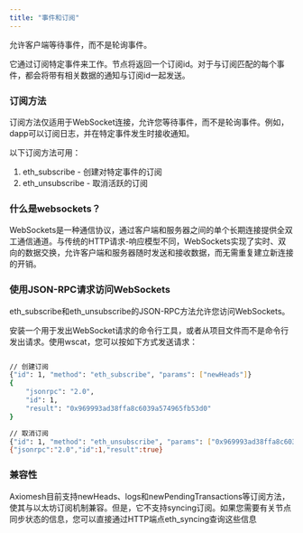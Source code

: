 ```yaml
---
title: "事件和订阅"
---
```



允许客户端等待事件，而不是轮询事件。

它通过订阅特定事件来工作。节点将返回一个订阅id。对于与订阅匹配的每个事件，都会将带有相关数据的通知与订阅id一起发送。

### 订阅方法
订阅方法仅适用于WebSocket连接，允许您等待事件，而不是轮询事件。例如，dapp可以订阅日志，并在特定事件发生时接收通知。

以下订阅方法可用：

1. eth_subscribe - 创建对特定事件的订阅
2. eth_unsubscribe - 取消活跃的订阅


### 什么是websockets？
WebSockets是一种通信协议，通过客户端和服务器之间的单个长期连接提供全双工通信通道。与传统的HTTP请求-响应模型不同，WebSockets实现了实时、双向的数据交换，允许客户端和服务器随时发送和接收数据，而无需重复建立新连接的开销。

### 使用JSON-RPC请求访问WebSockets
eth_subscribe和eth_unsubscribe的JSON-RPC方法允许您访问WebSockets。

安装一个用于发出WebSocket请求的命令行工具，或者从项目文件而不是命令行发出请求。使用wscat，您可以按如下方式发送请求：
```bash Example Request

// 创建订阅
{"id": 1, "method": "eth_subscribe", "params": ["newHeads"]}
{
    "jsonrpc": "2.0",
    "id": 1,
    "result": "0x969993ad38ffa8c6039a574965fb53d0"
}

// 取消订阅
{"id": 1, "method": "eth_unsubscribe", "params": ["0x969993ad38ffa8c6039a574965fb53d0"]}
{"jsonrpc":"2.0","id":1,"result":true}

```

### 兼容性
Axiomesh目前支持newHeads、logs和newPendingTransactions等订阅方法，使其与以太坊订阅机制兼容。但是，它不支持syncing订阅。如果您需要有关节点同步状态的信息，您可以直接通过HTTP端点eth_syncing查询这些信息



